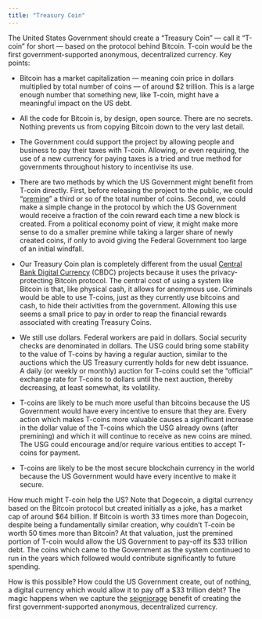 ```yaml
---
title: "Treasury Coin"
---
```


The United States Government should create a "Treasury Coin" --- call it "T-coin" for short --- based on the protocol behind Bitcoin. T-coin would be the first government-supported anonymous, decentralized currency. Key points:


* Bitcoin has a market capitalization --- meaning coin price in dollars multiplied by total number of coins --- of around $2 trillion. This is a large enough number that something new, like T-coin, might have a meaningful impact on the US debt.

* All the code for Bitcoin is, by design, open source. There are no secrets. Nothing prevents us from copying Bitcoin down to the very last detail.

* The Government could support the project by allowing people and business to pay their taxes with T-coin. Allowing, or even requiring, the use of a new currency for paying taxes is a tried and true method for governments throughout history to incentivise its use.

* There are two methods by which the US Government might benefit from T-coin directly. First, before releasing the project to the public, we could "[premine](https://www.investopedia.com/terms/p/premining.asp)" a third or so of the total number of coins. Second, we could make a simple change in the protocol by which the US Government would receive a fraction of the coin reward each time a new block is created. From a political economy point of view, it might make more sense to do a smaller premine while taking a larger share of newly created coins, if only to avoid giving the Federal Government too large of an initial windfall.

* Our Treasury Coin plan is completely different from the usual [Central Bank Digital Currency](https://en.wikipedia.org/wiki/Central_bank_digital_currency) (CBDC) projects because it uses the privacy-protecting Bitcoin protocol. The central cost of using a system like Bitcoin is that, like physical cash, it allows for anonymous use. Criminals would be able to use T-coins, just as they currently use bitcoins and cash, to hide their activities from the government. Allowing this use seems a small price to pay in order to reap the financial rewards associated with creating Treasury Coins.

* We still use dollars. Federal workers are paid in dollars. Social security checks are denominated in dollars. The USG could bring some stability to the value of T-coins by having a regular auction, similar to the auctions which the US Treasury currently holds for new debt issuance. A daily (or weekly or monthly) auction for T-coins could set the "official" exchange rate for T-coins to dollars until the next auction, thereby decreasing, at least somewhat, its volatility.

* T-coins are likely to be much more useful than bitcoins because the US Government would have every incentive to ensure that they are. Every action which makes T-coins more valuable causes a significant increase in the dollar value of the T-coins which the USG already owns (after premining) and which it will continue to receive as new coins are mined. The USG could encourage and/or require various entities to accept T-coins for payment.

* T-coins are likely to be the most secure blockchain currency in the world because the US Government would have every incentive to make it secure.

How much might T-coin help the US? Note that Dogecoin, a digital currency based on the Bitcoin protocol but created initially as a joke, has a market cap of around \$64 billion. If Bitcoin is worth 33 times more than Dogecoin, despite being a fundamentally similar creation, why couldn't T-coin be worth 50 times more than Bitcoin? At that valuation, just the premined portion of T-coin would allow the US Government to pay-off its \$33 trillion debt. The coins which came to the Government as the system continued to run in the years which followed would contribute significantly to future spending.

How is this possible? How could the US Government create, out of nothing, a digital currency which would allow it to pay off a \$33 trillion debt? The magic happens when we capture the [seigniorage](https://en.wikipedia.org/wiki/Seigniorage) benefit of creating the first government-supported anonymous, decentralized currency.

